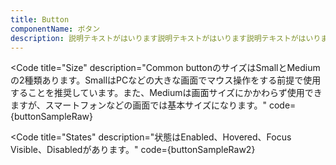 ```yaml
---
title: Button
componentName: ボタン
description: 説明テキストがはいります説明テキストがはいります説明テキストがはいります説明テキストがはいります説明テキストがはいります説明テキストがはいります説明テキストがはいります説明テキストがはいります
---
```



<Code
  title="Size"
  description="Common buttonのサイズはSmallとMediumの2種類あります。SmallはPCなどの大きな画面でマウス操作をする前提で使用することを推奨しています。また、Mediumは画面サイズにかかわらず使用できますが、スマートフォンなどの画面では基本サイズになります。"
  code={buttonSampleRaw}
>
  <ButtonSample client:load />
</Code>

<Code
  title="States"
  description="状態はEnabled、Hovered、Focus Visible、Disabledがあります。"
  code={buttonSampleRaw2}
>
  <ButtonSample2 client:load />
</Code>
